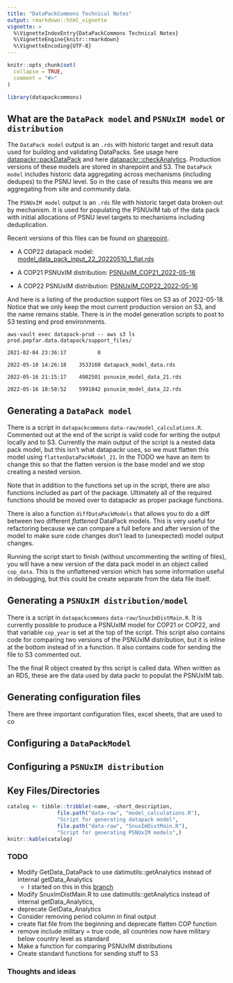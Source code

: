 ```yaml
---
title: "DataPackCommons Technical Notes"
output: rmarkdown::html_vignette
vignette: >
  %\VignetteIndexEntry{DataPackCommons Technical Notes}
  %\VignetteEngine{knitr::rmarkdown}
  %\VignetteEncoding{UTF-8}
---
```


```r
knitr::opts_chunk$set(
  collapse = TRUE,
  comment = "#>"
)
```

```r
library(datapackcommons)
```


## What are the `DataPack model` and `PSNUxIM model` or `distribution` 

The `DataPack model` output is an `.rds` with historic target and result data used for building and validating DataPacks. See usage here [datapackr::packDataPack](https://github.com/pepfar-datim/datapackr/blob/11248b7138a98a4e1ba72e780ebf16ebb906ed61/R/packDataPack.R#L12) and here [datapackr::checkAnalytics](https://github.com/pepfar-datim/datapackr/blob/243cd2537661f5d1e9c340a9cffe1910ff8a483d/R/checkAnalytics.R#L562). Production versions of these models are stored in sharepoint and S3. The `DataPack model` includes historic data aggregating across mechanisms (including dedupes) to the PSNU level. So in the case of results this means we are aggregating from site and community data.

The `PSNUxIM model` output is an `.rds` file with historic target data broken out by mechanism. It is used for populating the PSNUxIM tab of the data pack with initial allocations of PSNU level targets to mechanisms including deduplication.

Recent versions of this files can be found on [sharepoint](https://pepfar.sharepoint.com/:f:/r/sites/PRIMEInformationSystems/Shared%20Documents/COP22%20Systems%20Support/Data%20Pack/Production%20Data%20Pack%20Models?csf=1&web=1&e=3EalWl). 

* A COP22 datapack model:
[model_data_pack_input_22_20220510_1_flat.rds](https://pepfar.sharepoint.com/:u:/r/sites/PRIMEInformationSystems/Shared%20Documents/COP22%20Systems%20Support/Data%20Pack/Production%20Data%20Pack%20Models/model_data_pack_input_22_20220510_1_flat.rds?csf=1&web=1&e=gnbfHy)

* A COP21 PSNUxIM distribution:
[PSNUxIM_COP21_2022-05-16](https://pepfar.sharepoint.com/:u:/r/sites/PRIMEInformationSystems/Shared%20Documents/COP22%20Systems%20Support/Data%20Pack/Production%20Data%20Pack%20Models/PSNUxIM_COP21_2022-05-16.rds?csf=1&web=1&e=GwuGdv)

* A COP22 PSNUxIM distribution:
[PSNUxIM_COP22_2022-05-16](https://pepfar.sharepoint.com/:u:/r/sites/PRIMEInformationSystems/Shared%20Documents/COP22%20Systems%20Support/Data%20Pack/Production%20Data%20Pack%20Models/PSNUxIM_COP21_2022-05-16.rds?csf=1&web=1&e=GwuGdv)

And here is a listing of the production support files on S3 as of 2022-05-18. Notice that we only keep the most current production version on S3, and the name remains stable. There is in the model generation scripts to post to S3 testing and prod environments. 

`aws-vault exec datapack-prod -- aws s3 ls prod.pepfar.data.datapack/support_files/`

`2021-02-04 23:36:17          0 `

`2022-05-10 14:26:18    3533160 datapack_model_data.rds`

`2022-05-16 21:15:17    4902501 psnuxim_model_data_21.rds`

`2022-05-16 18:58:52    5991842 psnuxim_model_data_22.rds`

## Generating a `DataPack model`

There is a script in `datapackcommons` `data-raw/model_calculations.R`. Commented out at the end of the script is valid code for writing the output locally and to S3. Currently the main output of the script is a nested data pack model, but this isn't what datapackr uses, so we must flatten this model using `flattenDataPackModel_21`. In the TODO we have an item to change this so that the flatten version is the base model and we stop creating a nested version. 

Note that in addition to the functions set up in the script, there are also functions included as part of the package. Ultimately all of the required functions should be moved over to datapackr as proper package functions.

There is also a function `diffDataPackModels` that allows you to do a diff between two different *flattened* DataPack models. This is very useful for refactoring because we can compare a full before and after version of the model to make sure code changes don't lead to (unexpected) model output changes.

Running the script start to finish (without uncommenting the writing of files), you will have a new version of the data pack model in an object called `cop_data`. This is the unflattened version which has some information useful in debugging, but this could be create separate from the data file itself.

## Generating a `PSNUxIM distribution/model`

There is a script in `datapackcommons` `data-raw/SnuxImDistMain.R`. It is currently possible to produce a PSNUxIM model for COP21 or COP22, and that variable `cop_year` is set at the top of the script. This script also contains code for comparing two versions of the PSNUxIM distribution, but it is inline at the bottom instead of in a function. It also contains code for sending the file to S3 commented out.

The the final R object created by this script is called data. When written as an RDS, these are the data used by data packr to populat the PSNUxIM tab.

## Generating configuration files

There are three important configuration files, excel sheets, that are used to co

## Configuring a `DataPackModel`

## Configuring a `PSNUxIM distribution`



## Key Files/Directories
```r
catalog <- tibble::tribble(~name, ~short_description,
                file.path("data-raw", "model_calculations.R"),
                "Script for generating datapack model",
                file.path("data-raw", "SnuxImDistMain.R"),
                "Script for generating PSNUxIM models",)
knitr::kable(catalog)
```


### TODO

* Modify GetData_DataPack to use datimutils::getAnalytics instead of internal getData_Analytics
    * I started on this in this [branch](https://github.com/pepfar-datim/data-pack-commons/tree/refactor-GetData_DataPack , but it was almost 2 years ago.)
* Modify SnuxImDistMain.R to use datimutils::getAnalytics instead of internal getData_Analytics,
* deprecate GetData_Analytics
* Consider removing period column in final output
* create flat file from the beginning and deprecate flatten COP function
* remove include military = true code, all countries now have military below country level as standard
* Make a function for comparing PSNUxIM distributions
* Create standard functions for sending stuff to S3

### Thoughts and ideas